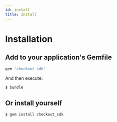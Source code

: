 ```yaml
---
id: install
title: Install
---
```


# Installation

## Add to your application's Gemfile

```ruby
gem 'checkout_sdk'
```

And then execute:
```bash
$ bundle
```

## Or install yourself

```bash
$ gem install checkout_sdk
```
